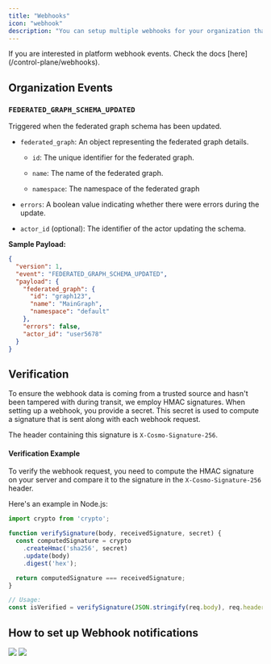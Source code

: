 ```yaml
---
title: "Webhooks"
icon: "webhook"
description: "You can setup multiple webhooks for your organization that subscribe to events."
---
```


<Info>
If you are interested in platform webhook events. Check the docs [here](/control-plane/webhooks).
</Info>

## Organization Events

### `FEDERATED_GRAPH_SCHEMA_UPDATED`

Triggered when the federated graph schema has been updated.

* `federated_graph`: An object representing the federated graph details.

  * `id`: The unique identifier for the federated graph.

  * `name`: The name of the federated graph.

  * `namespace`: The namespace of the federated graph

* `errors`: A boolean value indicating whether there were errors during the update.

* `actor_id` (optional): The identifier of the actor updating the schema.

**Sample Payload:**

```json
{
  "version": 1,
  "event": "FEDERATED_GRAPH_SCHEMA_UPDATED",
  "payload": {
    "federated_graph": {
      "id": "graph123",
      "name": "MainGraph",
      "namespace": "default"
    },
    "errors": false,
    "actor_id": "user5678"
  }
}
```

## Verification

To ensure the webhook data is coming from a trusted source and hasn't been tampered with during transit, we employ HMAC signatures. When setting up a webhook, you provide a secret. This secret is used to compute a signature that is sent along with each webhook request.

The header containing this signature is `X-Cosmo-Signature-256`.

#### Verification Example

To verify the webhook request, you need to compute the HMAC signature on your server and compare it to the signature in the `X-Cosmo-Signature-256` header.

Here's an example in Node.js:

```js
import crypto from 'crypto';

function verifySignature(body, receivedSignature, secret) {
  const computedSignature = crypto
    .createHmac('sha256', secret)
    .update(body)
    .digest('hex');

  return computedSignature === receivedSignature;
}

// Usage:
const isVerified = verifySignature(JSON.stringify(req.body), req.headers['x-cosmo-signature-256'], YOUR_SECRET);
```

## How to set up Webhook notifications
<Steps>
  <Step title="Navigate to the notifications page on Cosmo"/>
  <Step title="In the Webhooks tab, click on the Create button.">
<Frame>
  <img src="/images/studio/webhooks.png" />
</Frame>
</Step>
<Step title="Provide the endpoint of the webhook, and the webhook secret for verification and then select the events you want to be notified of.">
<Frame>
  <img src="/images/studio/create_webhook.png" />
</Frame>
</Step>
<Step title="Lastly, click on the Create button."/>
</Steps>
